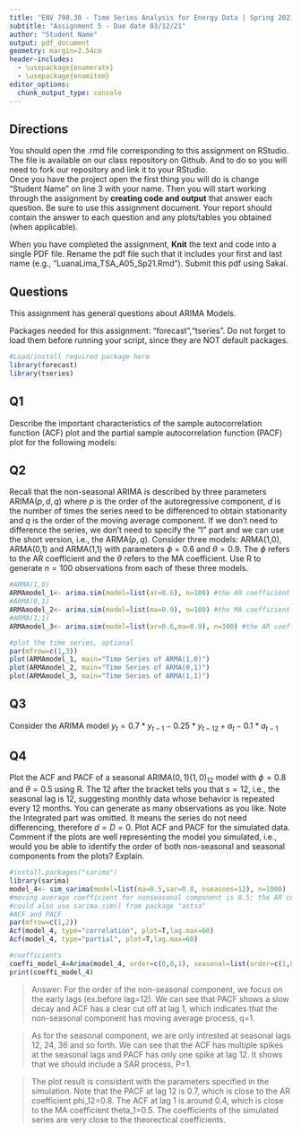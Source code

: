```yaml
---
title: "ENV 790.30 - Time Series Analysis for Energy Data | Spring 2021"
subtitle: "Assignment 5 - Due date 03/12/21"
author: "Student Name"
output: pdf_document
geometry: margin=2.54cm
header-includes:
  - \usepackage{enumerate}
  - \usepackage{enumitem}
editor_options: 
  chunk_output_type: console
---
```


## Directions

You should open the .rmd file corresponding to this assignment on RStudio. The file is available on our class repository on Github. And to do so you will need to fork our repository and link it to your RStudio.\
Once you have the project open the first thing you will do is change "Student Name" on line 3 with your name. Then you will start working through the assignment by **creating code and output** that answer each question. Be sure to use this assignment document. Your report should contain the answer to each question and any plots/tables you obtained (when applicable).

When you have completed the assignment, **Knit** the text and code into a single PDF file. Rename the pdf file such that it includes your first and last name (e.g., "LuanaLima_TSA_A05_Sp21.Rmd"). Submit this pdf using Sakai.

## Questions

This assignment has general questions about ARIMA Models.

Packages needed for this assignment: "forecast","tseries". Do not forget to load them before running your script, since they are NOT default packages.

```r
#Load/install required package here
library(forecast)
library(tseries)
```

## Q1

Describe the important characteristics of the sample autocorrelation function (ACF) plot and the partial sample autocorrelation function (PACF) plot for the following models:

\begin{enumerate}[label=(\alph*)]

\item AR(2)

> Answer: p=2. The ACF plot of an AR(2) model will have a slow decay and the PACF plot will have a clear cut off at lag 2.

\item MA(1)

> Answer: q=1. The PACF plot of a MA(1) model will have a slow decay and the ACF plot will have a clear cut off at lag 1. 

\end{enumerate}

## Q2

Recall that the non-seasonal ARIMA is described by three parameters ARIMA$(p,d,q)$ where $p$ is the order of the autoregressive component, $d$ is the number of times the series need to be differenced to obtain stationarity and $q$ is the order of the moving average component. If we don't need to difference the series, we don't need to specify the "I" part and we can use the short version, i.e., the ARMA$(p,q)$. Consider three models: ARMA(1,0), ARMA(0,1) and ARMA(1,1) with parameters $\phi=0.6$ and $\theta= 0.9$. The $\phi$ refers to the AR coefficient and the $\theta$ refers to the MA coefficient. Use R to generate $n=100$ observations from each of these three models.

```r
#ARMA(1,0)
ARMAmodel_1<- arima.sim(model=list(ar=0.6), n=100) #the AR coefficient is 0.6
#ARMA(0,1)
ARMAmodel_2<- arima.sim(model=list(ma=0.9), n=100) #the MA coefficient is 0.9
#ARMA(1,1)
ARMAmodel_3<- arima.sim(model=list(ar=0.6,ma=0.9), n=100) #the AR coefficient is 0.6 and the MA coefficient is 0.9

#plot the time series, optional 
par(mfrow=c(1,3))
plot(ARMAmodel_1, main="Time Series of ARMA(1,0)")
plot(ARMAmodel_2, main="Time Series of ARMA(0,1)")
plot(ARMAmodel_3, main="Time Series of ARMA(1,1)")
```


\begin{enumerate}[label=(\alph*)]

\item Plot the sample ACF for each of these models in one window to facilitate comparison (Hint: use command $par(mfrow=c(1,3))$ that divides the plotting window in three columns).  

```r
#plot the ACF
par(mfrow=c(1,3))
acf_ARMAmodel_1 <- Acf(ARMAmodel_1, type="correlation", plot=T)
acf_ARMAmodel_2 <- Acf(ARMAmodel_2, type="correlation", plot=T)
acf_ARMAmodel_3 <- Acf(ARMAmodel_3, type="correlation", plot=T)


```


\item Plot the sample PACF for each of these models in one window to facilitate comparison.  

```r
#plot the PACF
par(mfrow=c(1,3))
pacf_ARMAmodel_1 <- Acf(ARMAmodel_1, type="partial", plot=T)
pacf_ARMAmodel_2 <- Acf(ARMAmodel_2, type="partial", plot=T)
pacf_ARMAmodel_3 <- Acf(ARMAmodel_3, type="partial", plot=T)
```

\item Look at the ACFs and PACFs. Imagine you had these plots for a data set and you were asked to identify the model, i.e., is it AR, MA or ARMA and the order of each component. Would you be identify them correctly? Explain your answer.

> Answer: It's relatively easy to tell model 1 is a autoregressive model with p=1 because of a slow decay in the ACF plot and a clear cut off at lag 1 in the PACF plot (p=1). For model 2, you can tell it's a moving average model because the PACF plot have a slow decay and the ACF plot has a cut off at lag 1 (q=1). For model 3, it's hard to tell because we are superimposing AR and MA properties. 

\item Compare the ACF and PACF values R computed with the theoretical values you provided for the coefficients. Do they match? Explain your answer.

```r
print(acf_ARMAmodel_1) 
print(pacf_ARMAmodel_1) 

print(acf_ARMAmodel_2) 
print(pacf_ARMAmodel_2) 

print(acf_ARMAmodel_3)
print(pacf_ARMAmodel_3) 
```

Answer: For model 1 and 3, since the order of AR component is 1, the value of PACF at lag 1 is close to the value we specify. For model 2 with only MA process, you can't read the coefficient value on ACF or PACF. 


\item Increase number of observations to $n=1000$ and repeat parts (a)-(d).

```r
#ARMA(1,0)
ARMAmodel_1_e<- arima.sim(model=list(ar=0.6), n=1000) #the AR coefficient is 0.6
#ARMA(0,1)
ARMAmodel_2_e<- arima.sim(model=list(ma=0.9), n=1000) #the MA coefficient is 0.9
#ARMA(1,1)
ARMAmodel_3_e<- arima.sim(model=list(ar=0.6,ma=0.9), n=1000) #the AR coefficient is 0.6 and the MA coefficient is 0.9

par(mfrow=c(2,3))
acf_ARMAmodel_1_e <- Acf(ARMAmodel_1_e, type="correlation", plot=T)
acf_ARMAmodel_2_e <- Acf(ARMAmodel_2_e, type="correlation", plot=T)
acf_ARMAmodel_3_e <- Acf(ARMAmodel_3_e, type="correlation", plot=T)
pacf_ARMAmodel_1_e <- Acf(ARMAmodel_1_e, type="partial", plot=T)
pacf_ARMAmodel_2_e <- Acf(ARMAmodel_2_e, type="partial", plot=T)
pacf_ARMAmodel_3_e <- Acf(ARMAmodel_3_e, type="partial", plot=T)
```

Answer: The diagnostic capabilities of these plots are higher with increasing number of observations. It's easier to tell model 1 is an autoregressive model with p=1, and model 2 is a moving average model with q=1. And model 3, the ARMA model, is a superposition of the AR and MA model. 

\end{enumerate}

## Q3

Consider the ARIMA model $y_t=0.7*y_{t-1}-0.25*y_{t-12}+a_t-0.1*a_{t-1}$

\begin{enumerate}[label=(\alph*)]

\item Identify the model using the notation ARIMA$(p,d,q)(P,D,Q)_ s$, i.e., identify the integers $p,d,q,P,D,Q,s$ (if possible) from the equation.

> Answer: From the model equation, yt depends in two previous observations, yt-1 and yt-12, since 12 is our seasonal lag the order of the AR component will be p=1 and SAR component will be P=1. The value of yt also depends on the previous residual at-1 meaning we have a MA component of order q=1. There is no a_t-12 so SMA component order will be Q=0.

> With respect to the number of differencing it’s hard to tell from the equation but there are two things you could argue. The first is there is no constant term, therefore we are either working with a zero-mean process or this series had already been differenced,leading to the conclusion that either d=1 or D=1. 

Thus, this equation represents ARIMA(1,d,1)(1,D,0)_12.  

\item Also from the equation what are the values of the parameters, i.e., model coefficients. 

phi_1=0.7, phi_12=-0.25, theta=-0.1

\end{enumerate}


## Q4

Plot the ACF and PACF of a seasonal ARIMA$(0, 1)(1, 0)_{12}$ model with $\phi =0.8$ and $\theta = 0.5$ using R. The $12$ after the bracket tells you that $s=12$, i.e., the seasonal lag is 12, suggesting monthly data whose behavior is repeated every 12 months. You can generate as many observations as you like. Note the Integrated part was omitted. It means the series do not need differencing, therefore $d=D=0$. Plot ACF and PACF for the simulated data. Comment if the plots are well representing the model you simulated, i.e., would you be able to identify the order of both non-seasonal and seasonal components from the plots? Explain.

```r
#install.packages("sarima")
library(sarima)
model_4<- sim_sarima(model=list(ma=0.5,sar=0.8, nseasons=12), n=1000) 
#moving average coefficient for nonseasonal component is 0.5; the AR coefficient for seasonal component is 0.8. 
#could also use sarima.sim() from package "astsa"
#ACF and PACF 
par(mfrow=c(1,2))
Acf(model_4, type="correlation", plot=T,lag.max=60)
Acf(model_4, type="partial", plot=T,lag.max=60)

#coefficients
coeffi_model_4=Arima(model_4, order=c(0,0,1), seasonal=list(order=c(1,0,0), period=12))
print(coeffi_model_4)
```

> Answer: For the order of the non-seasonal component, we focus on the early lags (ex.before lag=12). We can see that PACF shows a slow decay and ACF has a clear cut off at lag 1, which indicates that the non-seasonal component has moving average process, q=1.

> As for the seasonal component, we are only intrested at seasonal lags 12, 24, 36 and so forth. We can see that the ACF has multiple spikes at the seasonal lags and PACF has only one spike at lag 12. It shows that we should include a SAR process, P=1.

> The plot result is consistent with the parameters specified in the simulation. Note that the PACF at lag 12 is 0.7, which is close to the AR coefficient phi_12=0.8. The ACF at lag 1 is around 0.4, which is close to the MA coefficient theta_1=0.5. The coefficients of the simulated series are very close to the theorectical coefficients.
